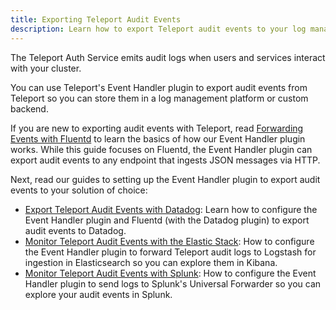 ```yaml
---
title: Exporting Teleport Audit Events
description: Learn how to export Teleport audit events to your log management solution.
---
```


The Teleport Auth Service emits audit logs when users and services interact with
your cluster.

You can use Teleport's Event Handler plugin to export audit events from Teleport
so you can store them in a log management platform or custom backend.

If you are new to exporting audit events with Teleport, read [Forwarding Events
with Fluentd](./export-audit-events/fluentd.mdx) to learn the basics of how our
Event Handler plugin works. While this guide focuses on Fluentd, the Event
Handler plugin can export audit events to any endpoint that ingests JSON
messages via HTTP.

Next, read our guides to setting up the Event Handler plugin to export audit
events to your solution of choice:

- [Export Teleport Audit Events with
  Datadog](./export-audit-events/datadog.mdx): Learn how to configure the Event
  Handler plugin and Fluentd (with the Datadog plugin) to export audit events to
  Datadog.
- [Monitor Teleport Audit Events with the Elastic
  Stack](./export-audit-events/elastic-stack.mdx): How to configure the Event
  Handler plugin to forward Teleport audit logs to Logstash for ingestion in
  Elasticsearch so you can explore them in Kibana.
- [Monitor Teleport Audit Events with Splunk](./export-audit-events/splunk.mdx):
  How to configure the Event Handler plugin to send logs to Splunk's Universal
  Forwarder so you can explore your audit events in Splunk.
